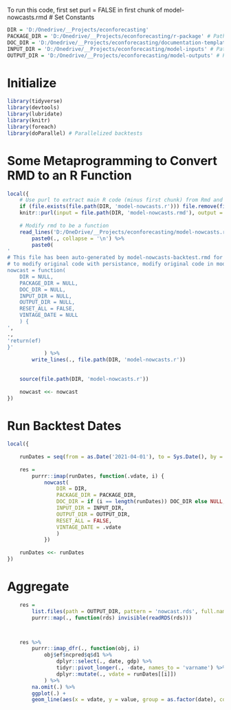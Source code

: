 To run this code, first set purl = FALSE in first chunk of model-nowcasts.rmd
# Set Constants
```r
DIR = 'D:/Onedrive/__Projects/econforecasting'
PACKAGE_DIR = 'D:/Onedrive/__Projects/econforecasting/r-package' # Path to package with helper functions
DOC_DIR = 'D:/Onedrive/__Projects/econforecasting/documentation-templates' # Path to documentation .RNW file; if NULL no docs generated
INPUT_DIR = 'D:/Onedrive/__Projects/econforecasting/model-inputs' # Path to directory with inputs.r, constants.r (SQL DB info, SFTP info, etc.)
OUTPUT_DIR = 'D:/Onedrive/__Projects/econforecasting/model-outputs' # Path to location to output RDS and documentation
```

# Initialize
```r
library(tidyverse)
library(devtools)
library(lubridate)
library(knitr)
library(foreach)
library(doParallel) # Parallelized backtests
```

# Some Metaprogramming to Convert RMD to an R Function
```r
local({
	# Use purl to extract main R code (minus first chunk) from Rmd and convert it to a function
	if (file.exists(file.path(DIR, 'model-nowcasts.r'))) file.remove(file.path(DIR, 'model-nowcasts.r'))
	knitr::purl(input = file.path(DIR, 'model-nowcasts.rmd'), output = file.path(DIR, 'model-nowcasts.r'))
	
	# Modify rmd to be a function
	read_lines('D:/OneDrive/__Projects/econforecasting/model-nowcasts.r') %>%
		paste0(., collapse = '\n') %>%
		paste0(
'
# This file has been auto-generated by model-nowcasts-backtest.rmd for backtesting -
# to modify original code with persistance, modify original code in model-nowcasts.rmd
nowcast = function(
	DIR = NULL,
	PACKAGE_DIR = NULL,
	DOC_DIR = NULL,
	INPUT_DIR = NULL,
	OUTPUT_DIR = NULL,
	RESET_ALL = FALSE,
	VINTAGE_DATE = NULL
	) {
',
.,
'return(ef)
}'
			) %>%
		write_lines(., file.path(DIR, 'model-nowcasts.r'))
	
	
	source(file.path(DIR, 'model-nowcasts.r'))
	
	nowcast <<- nowcast
})
```

# Run Backtest Dates
```r
local({
	
	runDates = seq(from = as.Date('2021-04-01'), to = Sys.Date(), by = '1 week')
		
	res =
		purrr::imap(runDates, function(.vdate, i) {
			nowcast(
				DIR = DIR,
				PACKAGE_DIR = PACKAGE_DIR,
				DOC_DIR = if (i == length(runDates)) DOC_DIR else NULL, # No create documentation
				INPUT_DIR = INPUT_DIR,
				OUTPUT_DIR = OUTPUT_DIR,
				RESET_ALL = FALSE,
				VINTAGE_DATE = .vdate
				)
			})
	
	runDates <<- runDates
})
```


# Aggregate
```r

	res =
		list.files(path = OUTPUT_DIR, pattern = 'nowcast.rds', full.names = TRUE) %>%
		purrr::map(., function(rds) invisible(readRDS(rds)))



	res %>%
		purrr::imap_dfr(., function(obj, i)
			obj$ef$ncpred$q$d1 %>%
				dplyr::select(., date, gdp) %>% 
				tidyr::pivot_longer(., -date, names_to = 'varname') %>%
				dplyr::mutate(., vdate = runDates[[i]])
			) %>%
		na.omit(.) %>%
		ggplot(.) +
		geom_line(aes(x = vdate, y = value, group = as.factor(date), color = as.factor(date)))

```











